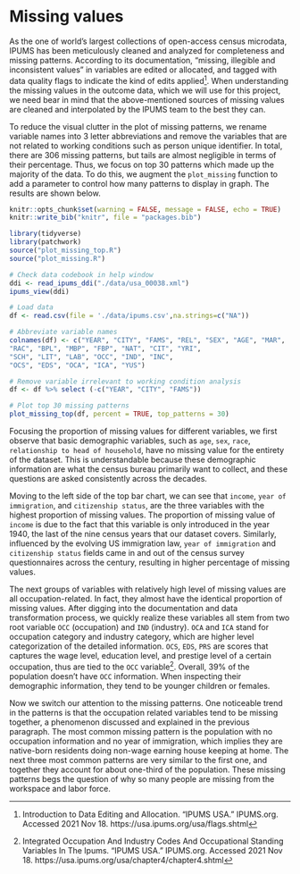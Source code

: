 # Missing values

As the one of world's largest collections of open-access census microdata, IPUMS has been meticulously cleaned and analyzed for completeness and missing patterns. According to its documentation, "missing, illegible and inconsistent values" in variables are edited or allocated, and tagged with data quality flags to indicate the kind of edits applied^[Introduction to Data Editing and Allocation. "IPUMS USA." IPUMS.org. Accessed 2021 Nov 18.  https://usa.ipums.org/usa/flags.shtml]. When understanding the missing values in the outcome data, which we will use for this project, we need bear in mind that the above-mentioned sources of missing values are cleaned and interpolated by the IPUMS team to the best they can.

To reduce the visual clutter in the plot of missing patterns, we rename variable names into 3 letter abbreviations and remove the variables that are not related to working conditions such as person unique identifier. In total, there are 306 missing patterns, but tails are almost negligible in terms of their percentage. Thus, we focus on top 30 patterns which made up the majority of the data. To do this, we augment the `plot_missing` function to add a parameter to control how many patterns to display in graph. The results are shown below.

```r
knitr::opts_chunk$set(warning = FALSE, message = FALSE, echo = TRUE)
knitr::write_bib("knitr", file = "packages.bib")

library(tidyverse)
library(patchwork)
source("plot_missing_top.R")
source("plot_missing.R")
```

```r

# Check data codebook in help window
ddi <- read_ipums_ddi("./data/usa_00038.xml")
ipums_view(ddi)

# Load data
df <- read.csv(file = './data/ipums.csv',na.strings=c("NA"))

# Abbreviate variable names 
colnames(df) <- c("YEAR", "CITY", "FAMS", "REL", "SEX", "AGE", "MAR", 
"RAC", "BPL", "MBP", "FBP", "NAT", "CIT", "YRI", 
"SCH", "LIT", "LAB", "OCC", "IND", "INC", 
"OCS", "EDS", "OCA", "ICA", "YUS")

# Remove variable irrelevant to working condition analysis
df <- df %>% select (-c("YEAR", "CITY", "FAMS"))

# Plot top 30 missing patterns 
plot_missing_top(df, percent = TRUE, top_patterns = 30)
```

Focusing the proportion of missing values for different variables, we first observe that basic demographic variables, such as `age`, `sex`, `race`, `relationship to head of household`, have no missing value for the entirety of the dataset. This is understandable because these demographic information are what the census bureau primarily want to collect, and these questions are asked consistently across the decades.

Moving to the left side of the top bar chart, we can see that `income`, `year of immigration`, and `citizenship status`, are the three variables with the highest proportion of missing values. The proportion of missing value of `income` is due to the fact that this variable is only introduced in the year 1940, the last of the nine census years that our dataset covers. Similarly, influenced by the evolving US immigration law, `year of immigration` and `citizenship status` fields came in and out of the census survey questionnaires across the century, resulting in higher percentage of missing values. 

The next groups of variables with relatively high level of missing values are all occupation-related. In fact, they almost have the identical proportion of missing values. After digging into the documentation and data transformation process, we quickly realize these variables all stem from two root variable `OCC` (occupation) and `IND` (industry). `OCA` and `ICA` stand for occupation category and industry category, which are higher level categorization of the detailed information. `OCS`, `EDS`, `PRS` are scores that captures the wage level, education level, and prestige level of a certain occupation, thus are tied to the `OCC` variable^[Integrated Occupation And Industry Codes And Occupational Standing Variables In The Ipums. "IPUMS USA." IPUMS.org. Accessed 2021 Nov 18. https://usa.ipums.org/usa/chapter4/chapter4.shtml]. Overall, 39% of the population doesn't have `OCC` information. When inspecting their demographic information, they tend to be younger children or females. 

Now we switch our attention to the missing patterns. One noticeable trend in the patterns is that the occupation related variables tend to be missing together, a phenomenon discussed and explained in the previous paragraph. The most common missing pattern is the population with no occupation information and no year of immigration, which implies they are native-born residents doing non-wage earning house keeping at home. The next three most common patterns are very similar to the first one, and together they account for about one-third of the population. These missing patterns begs the question of why so many people are missing from the workspace and labor force.



